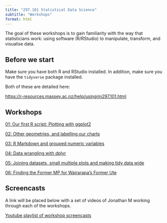 ```yaml
---
title: "297.101 Statistical Data Science"
subtitle: "Workshops"
format: html
---
```


The goal of these workshops is to gain familiarity with the way that statisticians work: using software (R/RStudio) to manipulate, transform, and visualise data.

## Before we start

Make sure you have both R and RStudio installed. In addition, make sure you have the `tidyverse` package installed.

Both of these are detailed here:

[https://r-resources.massey.ac.nz/help/usingrin297.101.html](https://r-resources.massey.ac.nz/help/usingrin297.101.html)

## Workshops

[01: Our first R script: Plotting with ggplot2](https://www.massey.ac.nz/~jcmarsha/297101/labs/lab01_guide.html)

[02: Other geometries, and labelling our charts](https://www.massey.ac.nz/~jcmarsha/297101/labs/lab02_guide.html)

[03: R Markdown and grouped numeric variables](https://www.massey.ac.nz/~jcmarsha/297101/labs/lab03_guide.html)

[04: Data wrangling with dplyr](https://www.massey.ac.nz/~jcmarsha/297101/labs/lab04_guide.html)

[05: Joining datasets, small multiple plots and making tidy data wide](https://www.massey.ac.nz/~jcmarsha/297101/labs/lab05_guide.html)

[06: Finding the Former MP for Wairarapa's Former Ute](https://www.massey.ac.nz/~jcmarsha/297101/labs/lab06_guide.html)

## Screencasts

A link will be placed below with a set of videos of Jonathan M working through each of the workshops.

[Youtube playlist of workshop screencasts](https://www.youtube.com/playlist?list=PLZ_OkMURFtaXORyq7x3c7aYepchGKg39G)

